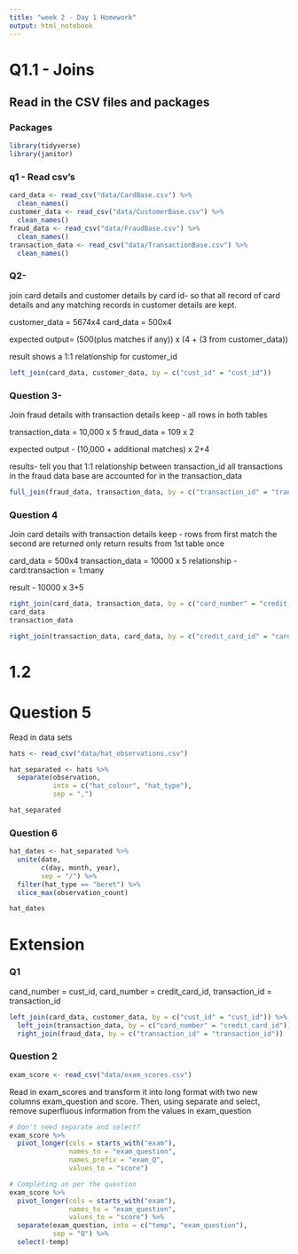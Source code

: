 ```yaml
---
title: "week 2 - Day 1 Homework"
output: html_notebook
---
```

# Q1.1 - Joins
## Read in the CSV files and packages
### Packages
```r
library(tidyverse)
library(janitor)
```
### q1 - Read csv's
```r
card_data <- read_csv("data/CardBase.csv") %>% 
  clean_names()
customer_data <- read_csv("data/CustomerBase.csv") %>% 
  clean_names()
fraud_data <- read_csv("data/FraudBase.csv") %>% 
  clean_names()
transaction_data <- read_csv("data/TransactionBase.csv") %>% 
  clean_names()
```
### Q2-
join card details and customer details by card id- so that all record
of card details and any matching records in customer details are kept.

customer_data = 5674x4
card_data = 500x4

expected output= (500(plus matches if any)) x (4 + (3 from customer_data))

result shows a 1:1 relationship for customer_id

```r
left_join(card_data, customer_data, by = c("cust_id" = "cust_id"))

```

### Question 3-
Join fraud details with transaction details
keep - all rows in both tables

transaction_data = 10,000 x 5
fraud_data = 109 x 2

expected output - (10,000 + additional matches) x 2+4

results- tell you that 1:1 relationship between transaction_id
all transactions in the fraud data base are accounted for in the transaction_data
```r
full_join(fraud_data, transaction_data, by = c("transaction_id" = "transaction_id"))
```

### Question 4
Join card details with transaction details
keep - rows from first match the second are returned
  only return results from 1st table once
  
card_data = 500x4
transaction_data = 10000 x 5
relationship - card:transaction = 1:many

result - 10000 x 3+5

```r
right_join(card_data, transaction_data, by = c("card_number" = "credit_card_id"), keep = FALSE)
card_data
transaction_data
```

```r
right_join(transaction_data, card_data, by = c("credit_card_id" = "card_number"), keep = FALSE)
```

# 1.2
# Question 5
Read in data sets
```r
hats <- read_csv("data/hat_observations.csv")
```

```r
hat_separated <- hats %>% 
  separate(observation,
           into = c("hat_colour", "hat_type"),
           sep = ",")

hat_separated
```

### Question 6
```r
hat_dates <- hat_separated %>% 
  unite(date,
        c(day, month, year),
        sep = "/") %>% 
  filter(hat_type == "beret") %>% 
  slice_max(observation_count)

hat_dates
```

# Extension
### Q1

cand_number = cust_id, card_number = credit_card_id, 
transaction_id = transaction_id

```r
left_join(card_data, customer_data, by = c("cust_id" = "cust_id")) %>% 
  left_join(transaction_data, by = c("card_number" = "credit_card_id")) %>% 
  right_join(fraud_data, by = c("transaction_id" = "transaction_id"))
```

### Question 2
```r
exam_score <- read_csv("data/exam_scores.csv")
```

Read in exam_scores and transform it into long format with two new columns exam_question and score. Then, using separate and select, remove superfluous information from the values in exam_question

```r
# Don't need separate and select?
exam_score %>% 
  pivot_longer(cols = starts_with("exam"),
               names_to = "exam_question",
               names_prefix = "exam_Q",
               values_to = "score")
```

```r
# Completing as per the question
exam_score %>% 
  pivot_longer(cols = starts_with("exam"),
               names_to = "exam_question",
               values_to = "score") %>% 
  separate(exam_question, into = c("temp", "exam_question"),
           sep = "Q") %>% 
  select(-temp)
```

